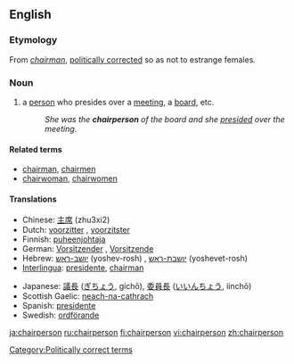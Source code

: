 ==English==

===Etymology===
From ''[[chairman]]'', [[politically correct]]ed so as not to estrange females.

===Noun===
{{en-noun|pl2=chairpeople}}

# a [[person]] who presides over a [[meeting]], a [[board]], etc.
#:''She was the '''chairperson''' of the board and she [[preside]]d over the meeting''.

====Related terms====
*[[chairman]], [[chairmen]]
*[[chairwoman]], [[chairwomen]]

====Translations====
{{top}}
*Chinese: [[主席]] (zhu3xi2)
*Dutch: [[voorzitter]] {{m}}, [[voorzitster]] {{f}}
*Finnish: [[puheenjohtaja]]
*German: [[Vorsitzender]] {{m}}, [[Vorsitzende]] {{f}}
*Hebrew: [[יושב-ראש]] (yoshev-rosh) {{m}}, [[יושבת-ראש]] (yoshevet-rosh) {{f}}
*[[Interlingua]]: [[presidente]], [[chairman]]
{{mid}}
*Japanese: [[議長]] ([[ぎちょう]], gichō), [[委員長]] ([[いいんちょう]], iinchō)
*Scottish Gaelic: [[neach-na-cathrach]] {{mf}}
*Spanish: [[presidente]]
*Swedish: [[ordförande]]
{{bottom}}

[[Category:Politically correct terms]]

[[ja:chairperson]]
[[ru:chairperson]]
[[fi:chairperson]]
[[vi:chairperson]]
[[zh:chairperson]]